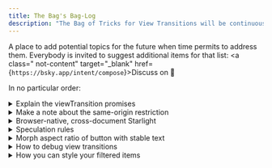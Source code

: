 ```yaml
---
title: The Bag's Bag-Log
description: "The Bag of Tricks for View Transitions will be continuously extended. This is the pile of things to address when time permits."
---
```



A place to add potential topics for the future when time permits to address them.
Everybody is invited to suggest additional items for that list: <a class=" not-content" target="_blank" href={`https://bsky.app/intent/compose`}><span>Discuss on <b>🦋</b></span></a>

In no particular order:

<details name="log">
  <summary>Explain the viewTransition promises</summary>
  Explain what the updateCallbackDone, ready and finished promises are useful for,
  and under what circumstances you should cleanup using finished after pageswap
</details>
<details name="log">
  <summary>Make a note about the same-origin restriction</summary>
  The browser wont do view transitions when navigating to a target with different
  origin. Simple rule, but there are pitfalls.
</details>
<details name="log">
  <summary>Browser-native, cross-document Starlight</summary>
  Come up with a guide on how to add cross-document view transitions to a Starlight
  site
</details>
<details name="log">
  <summary>Speculation rules</summary>
  Show sensible solutions to pre-render the new page before the cross-document view transition starts.
</details>
<details name="log">
  <summary>Morph aspect ratio of button with stable text</summary>
  The view transition API turns elements into bitmaps. If you stretch a button, you also stretch the button's text, don't you?
</details>
<details name="log">
  <summary>How to debug view transitions</summary>
  Give a quick tour on how to use the animation section in Chrome's Developer Tools and the Inspection Chamber to debug view transitions.
</details>
<details name="log">
  <summary>How you can style your filtered items</summary>
  You have articles with tags or products in categories? Filter your items and add some nice entry and exit animations.
</details>

<style>{`

main details {
  border-left: 0pt !important;
}
main details::details-content {
  transform: translateX(30px)
}
main summary {
  margin-bottom: 0!important;
}
`}</style>
